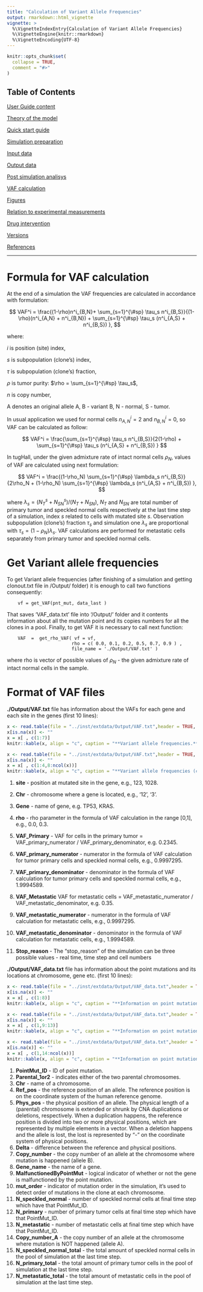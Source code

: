 ```yaml
---
title: "Calculation of Variant Allele Frequencies"
output: rmarkdown::html_vignette
vignette: >
  %\VignetteIndexEntry{Calculation of Variant Allele Frequencies}
  %\VignetteEngine{knitr::rmarkdown}
  %\VignetteEncoding{UTF-8}
---
```


```r
knitr::opts_chunk$set(
  collapse = TRUE,
  comment = "#>"
)
```



## Table of Contents

[User Guide content](A_User_Guide.html)

[Theory of the model](B_Theory.html)

[Quick start guide](C_Quick_start.html)

[Simulation preparation](D_Simulation.html)

[Input data](E_Input.html)

[Output data](F_Output.html)

[Post simulation analisys](G_Analisys.html)

[VAF calculation](H_VAF.html)

[Figures](I_Figures.html)

[Relation to experimental measurements](J_Relation.html)

[Drug intervention](K_Drug_intervention.html)

[Versions](L_Versions.html)

[References](M_References.html)

---


# Formula for VAF calculation

At the end of a simulation the VAF frequencies are calculated in accordance with formulation:

$$
VAF^i = 
\frac{(1-\rho)n^i_{B,N}+ \sum_{s=1}^{\#sp} \tau_s n^i_{B,S}}{(1-\rho)(n^i_{A,N} + n^i_{B,N}) + \sum_{s=1}^{\#sp} \tau_s (n^i_{A,S} + n^i_{B,S}) },
$$

where:

$i$ is position (site) index,

$s$ is subpopulation (clone's) index,

$\tau$ is subpopulation (clone's) fraction, 

$\rho$ is tumor purity: $\rho = \sum_{s=1}^{\#sp} \tau_s$,

$n$ is copy number,

A denotes an original allele A, B - variant B, N - normal, S - tumor.

In usual application we used for normal cells $n^i_{A,N} = 2$ and $n^i_{B,N} = 0$, so VAF can be calculated as follow:

$$
VAF^i = 
\frac{\sum_{s=1}^{\#sp} \tau_s n^i_{B,S}}{2(1-\rho) + \sum_{s=1}^{\#sp} \tau_s (n^i_{A,S} + n^i_{B,S}) }
$$



In tugHall, under the given admixture rate of intact normal cells $\rho_N$, values of VAF are calculated using next formulation:

$$
VAF^i = 
\frac{(1-\rho_N) \sum_{s=1}^{\#sp} \lambda_s n^i_{B,S}}{2\rho_N + (1-\rho_N) \sum_{s=1}^{\#sp} \lambda_s (n^i_{A,S} + n^i_{B,S}) },
$$

where $\lambda_s = (N^s_T+N^s_{SN})/(N_T+N_{SN})$, ${N_T}$ and $N_{SN}$ are total number of primary tumor and speckled normal cells respectively at the last time step of a simulation, index $s$ related to cells with mutated site $s$. Observation subpopulation (clone's) fraction $\tau_s$ and simulation one $\lambda_s$ are proportional with $\tau_s = (1-\rho_N) \lambda_s$. VAF calculations are performed for metastatic cells separately from primary tumor and speckled normal cells.


# Get Variant allele frequencies

To get Variant allele frequencies (after finishing of a simulation and getting clonout.txt file in /Output/ folder) it is enough to call two functions consequently:

        vf = get_VAF(pnt_mut, data_last )

That saves 'VAF_data.txt' file into '/Output/' folder and it contents information about all the mutation point and its copies numbers for all the clones in a pool.
Finally, to get VAF it is necessary to call next function:

        VAF  =  get_rho_VAF( vf = vf, 
                            rho = c( 0.0, 0.1, 0.2, 0.5, 0.7, 0.9 ) , 
                            file_name = './Output/VAF.txt' )
where rho is vector of possible values of $\rho_N$ - the given admixture rate of intact normal cells in the sample. 

# Format of VAF files

**./Output/VAF.txt** file has information about the VAFs for each gene and each site in the genes (first 10 lines):

```r
x <- read.table(file = "../inst/extdata/Output/VAF.txt",header = TRUE, sep = "\t", nrows = 10)
x[is.na(x)] <- ""
x = x[ , c(1:7)]
knitr::kable(x, align = "c", caption = "**Variant allele frequencies.**")
```


```r
x <- read.table(file = "../inst/extdata/Output/VAF.txt",header = TRUE, sep = "\t", nrows = 10)
x[is.na(x)] <- ""
x = x[ , c(1:4,8:ncol(x))]
knitr::kable(x, align = "c", caption = "**Variant allele frequencies (continuous).**")
```

1. **site** - position at mutated site in the gene,  e.g., 123, 1028.

2. **Chr** - chromosome where a gene is located, e.g., '12', '3'.

3. **Gene** - name of gene, e.g. TP53, KRAS.

4. **rho** - rho parameter in the formula of VAF calculation in the range [0,1], e.g., 0.0, 0.3.

5. **VAF_Primary** - VAF for cells in the primary tumor = VAF_primary_numerator / VAF_primary_denominator, e.g. 0.2345.

6. **VAF_primary_numerator** - numerator in the formula of VAF calculation for tumor primary cells and speckled normal cells, e.g., 0.9997295.

7. **VAF_primary_denominator** - denominator in the formula of VAF calculation for tumor primary cells and speckled normal cells, e.g., 1.9994589.

8. **VAF_Metastatic** VAF for metastatic cells = VAF_metastatic_numerator / VAF_metastatic_denominator, e.g. 0.35. 

9. **VAF_metastatic_numerator** - numerator in the formula of VAF calculation for metastatic cells, e.g., 0.9997295.

10. **VAF_metastatic_denominator** - denominator in the formula of VAF calculation for metastatic cells, e.g., 1.9994589.

11. **Stop_reason** - The "stop_reason" of the simulation can be three possible values - real time, time step and cell numbers

 


**./Output/VAF_data.txt** file has information about the point mutations and its locations at chromosome, gene etc. (first 10 lines):

```r
x <- read.table(file = "../inst/extdata/Output/VAF_data.txt",header = TRUE, sep = "\t", nrows = 10)
x[is.na(x)] <- ""
x = x[ , c(1:8)]
knitr::kable(x, align = "c", caption = "**Information on point mutations in the clones at final time step.**")
```


```r
x <- read.table(file = "../inst/extdata/Output/VAF_data.txt",header = TRUE, sep = "\t", nrows = 10)
x[is.na(x)] <- ""
x = x[ , c(1,9:13)]
knitr::kable(x, align = "c", caption = "**Information on point mutations in the clones at final time step (continuous).**")
```

 

```r
x <- read.table(file = "../inst/extdata/Output/VAF_data.txt",header = TRUE, sep = "\t", nrows = 10)
x[is.na(x)] <- ""
x = x[ , c(1,14:ncol(x))]
knitr::kable(x, align = "c", caption = "**Information on point mutations in the clones at final time step (continuous).**")
```

1. **PointMut_ID** - ID of point mutation.
2. **Parental_1or2** - indicates either of the two parental chromosomes. 
3. **Chr** - name of a chromosome.
4. **Ref_pos** - the reference position of an allele. The reference position is on the coordinate system of the human reference genome. 
5. **Phys_pos** - the physical position of an allele. The physical length of a (parental) chromosome is extended or shrunk by CNA duplications or deletions, respectively. When a duplication happens, the reference position is divided into two or more physical positions, which are represented by multiple elements in a vector. When a deletion happens and the allele is lost, the lost is represented by “-” on the coordinate system of physical positions. 
6. **Delta** - difference between the reference and physical positions.
7. **Copy_number** - the copy number of an allele at the chromosome where mutation is happened (allele B). 
8. **Gene_name** - the name of a gene.
9. **MalfunctionedByPointMut** - logical indicator of whether or not the gene is malfunctioned by the point mutation. 
10. **mut_order** - indicator of mutation order in the simulation, it's used to detect order of mutations in the clone at each chromosome.
11. **N_speckled_normal** - number of speckled normal cells at final time step which have that PointMut_ID.
12. **N_primary** - number of primary tumor cells at final time step which have that PointMut_ID.
13. **N_metastatic** - number of metastatic cells at final time step which have that PointMut_ID.
14. **Copy_number_A** - the copy number of an allele at the chromosome where mutation is NOT happened (allele A). 
15. **N_speckled_normal_total** - the total amount of speckled normal cells in the pool of simulation at the last time step.
16. **N_primary_total** - the total amount of primary tumor cells in the pool of simulation at the last time step.
17. **N_metastatic_total** - the total amount of metastatic cells in the pool of simulation at the last time step.







